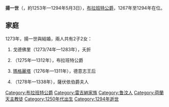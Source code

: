 {{Multiple issues|
{{Expand language|1=en|time=2021-01-20T10:41:17+00:00}}
{{Unreferenced|time=2021-01-20T10:41:17+00:00}}
}}
{{Infobox noble
| name        = 揚一世
| title       = 布拉班特公爵
| image       = Codex Manesse Johann von Brabant.jpg
| noble family= [[雷吉納爾家族|雷吉納爾家族]]
| father      = [[亨德里克三世_(布拉班特)|亨德里克三世]]
| mother      = [[勃艮第的阿德萊德|勃艮第的阿德萊德]]
| birth_date  = 約1253年
| birth_place = [[魯汶|魯汶]]
| death_date  = {{Death date and age|1294|5|3|1253|df=y}}
| death_place = [[巴勒迪克|巴勒迪克]]
| religion    = [[羅馬天主教|羅馬天主教]]
}}
'''揚一世'''（{{lang-nl|Jan I}}，約1253年—1294年5月3日），[[布拉班特公爵|布拉班特公爵]]，1267年至1294年在位。

== 家庭 ==
1273年，揚一世與{{le|當皮耶爾的瑪格麗特|Margaret of Flanders, Duchess of Brabant}}結婚，兩人共有2子2女：
# 戈德佛里（1273/74年—1283年），夭折
# {{le|揚二世 (布拉班特)|John II, Duke of Brabant|揚二世}}（1275年—1312年），布拉班特公爵
# [[布拉班特的瑪格麗塔|瑪格麗塔]]（1276年—1311年），德意志王后
# {{le|布拉班特的瑪麗亞 (1278-1338)|Marie of Brabant, Countess of Savoy|瑪麗亞}}（1278年—1338年），薩伏依伯爵夫人

{{Authority control}}
{{歐洲人物小作品}}

[[Category:布拉班特公爵|Category:布拉班特公爵]]
[[Category:雷吉納家族|Category:雷吉納家族]]
[[Category:鲁汶人|Category:鲁汶人]]
[[Category:荷蘭天主教徒|Category:荷蘭天主教徒]]
[[Category:1250年代出生|Category:1250年代出生]]
[[Category:1294年逝世|Category:1294年逝世]]